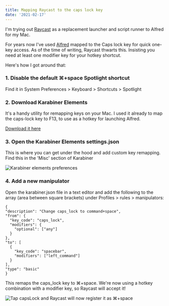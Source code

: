 ```yaml
---
title: Mapping Raycast to the caps lock key
date: '2021-02-17'
---
```


I'm trying out [Raycast](https://raycast.com) as a replacement launcher and script runner to Alfred for my Mac.

For years now I've used [Alfred](http://alfredapp.com/) mapped to the Caps lock key for quick one-key access. As of the time of writing, Raycast thwarts this. Insisting you need at least one modifier key for your hotkey shortcut.

Here's how I got around that:

### 1. Disable the default ⌘+space Spotlight shortcut

Find it in System Preferences > Keyboard > Shortcuts > Spotlight

### 2. Download Karabiner Elements

It's a handy utility for remapping keys on your Mac. I used it already to map the caps-lock key to F13, to use as a hotkey for launching Alfred.

[Download it here](https://karabiner-elements.pqrs.org)

### 3. Open the Karabiner Elements settings.json

This is where you can get under the hood and add custom key remapping. Find this in the 'Misc' section of Karabiner

![Karabiner elements preferences](/assets/raycast-capslock/raycast-02.png)

### 4. Add a new manipulator

Open the karabiner.json file in a text editor and add the following to the array (area between square brackets) under Profiles > rules > manipulators:

```
{
"description": "Change caps_lock to command+space",
"from": {
  "key_code": "caps_lock",
  "modifiers": {
    "optional": ["any"]
  }
},
"to": [
  {
    "key_code": "spacebar",
    "modifiers": ["left_command"]
  }
],
"type": "basic"
}
```

This remaps the caps_lock key to ⌘+space. We're now using a hotkey combination with a modifier key, so Raycast will accept it!

![Tap capsLock and Raycast will now register it as ⌘+space](/assets/raycast-capslock/raycast-01.png)
